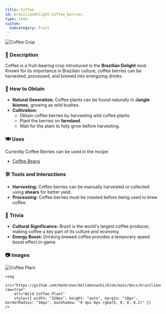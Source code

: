 ```yaml
---
title: Coffee
id: braziliandelight:coffee_berries
type: item
custom:
  Subcategory: Fruit
---
```


<img src="https://github.com/danbrown/deltaboxwiki/blob/main/docs/braziliandelight/.assets/images/brazilliandelight/crops/coffe_crop.png?raw=true" alt="Coffee Crop"/>

### 📜 Description
Coffee is a fruit-bearing crop introduced in the **Brazilian Delight** mod. Known for its importance in Brazilian culture, coffee berries can be harvested, processed, and brewed into energizing drinks.

### 🌾 How to Obtain
- **Natural Generation:** Coffee plants can be found naturally in **Jungle biomes**, growing as wild bushes.
- **Cultivation:**
  - Obtain coffee berries by harvesting wild coffee plants.
  - Plant the berries on **farmland**.
  - Wait for the plant to fully grow before harvesting.

### 🍽️ Uses
Currently Coffee Berries can be used in the recipe:
- [Coffee Beans](https://moddedmc.wiki/en/project/braziliandelight/docs/recipes)

### 🛠️ Tools and Interactions
- **Harvesting:** Coffee berries can be manually harvested or collected using **shears** for better yield.
- **Processing:** Coffee berries must be roasted before being used to brew coffee.

### 📌 Trivia
- **Cultural Significance:** Brazil is the world's largest coffee producer, making coffee a key part of its culture and economy.
- **Energy Boost:** Drinking brewed coffee provides a temporary speed boost effect in-game.

### 📷 Images

<div style={{ display: "flex", flexWrap: "wrap", justifyContent: "center" }}>
    <img 
        src="https://github.com/danbrown/deltaboxwiki/blob/main/docs/braziliandelight/.assets/images/brazilliandelight/crops/nature/coffee_nature.png?raw=true"
        alt="Coffee Plant"
        style={{ width: "320px", height: "auto", margin: "10px", borderRadius: "10px", boxShadow: "0 4px 8px rgba(0, 0, 0, 0.2)" }} 
    />
    
    <img 
        src="https://github.com/danbrown/deltaboxwiki/blob/main/docs/braziliandelight/.assets/images/brazilliandelight/crops/nature/wild_coffee_nature.png?raw=true"
        alt="Wild Coffee Plant"
        style={{ width: "320px", height: "auto", margin: "10px", borderRadius: "10px", boxShadow: "0 4px 8px rgba(0, 0, 0, 0.2)" }} 
    />
</div>